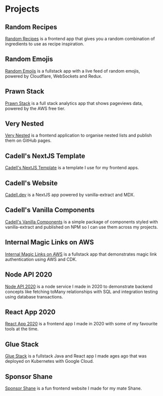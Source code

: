 
<Head />

<Hero />

# Projects

## Random Recipes

[Random Recipes](https://recipes.cadell.dev/) is a frontend app that gives you a random combination of ingredients to use as recipe inspiration.

## Random Emojis

[Random Emojis](https://emojis.cadell.dev) is a fullstack app with a live feed of random emojis, powered by Cloudflare, WebSockets and Redux.

## Prawn Stack

[Prawn Stack](https://prawn.cadell.dev) is a full stack analytics app that shows pageviews data, powered by the AWS free tier.

## Very Nested

[Very Nested](https://verynested.cadell.dev) is a frontend application to organise nested lists and publish them on GitHub pages.

## Cadell's NextJS Template

[Cadell's NextJS Template](https://template.cadell.dev) is a template I use for my frontend apps.

## Cadell's Website

[Cadell.dev](https://github.com/cadbox1/cadell.dev) is a NextJS app powered by vanilla-extract and MDX.

## Cadell's Vanilla Components

[Cadell's Vanilla Components](https://github.com/cadbox1/cadells-vanilla-components) is a simple package of components styled with vanilla-extract and published on NPM so I can use them across my projects.

## Internal Magic Links on AWS

[Internal Magic Links on AWS](https://github.com/cadbox1/internal-magic-links-aws-cdk) is a fullstack app that demonstrates magic link authentication using AWS and CDK.

## Node API 2020

[Node API 2020](https://github.com/cadbox1/node-api-2020) is a node service I made in 2020 to demonstrate backend concepts like fetching toMany relationships with SQL and integration testing using database transactions.

## React App 2020

[React App 2020](https://github.com/cadbox1/react-app-2020) is a frontend app I made in 2020 with some of my favourite tools at the time.

## Glue Stack

[Glue Stack](https://github.com/cadbox1/glue-stack) is a fullstack Java and React app I made ages ago that was deployed on Kubernetes with Google Cloud.

## Sponsor Shane

[Sponsor Shane](https://sponsorshane.com) is a fun frontend website I made for my mate Shane.
